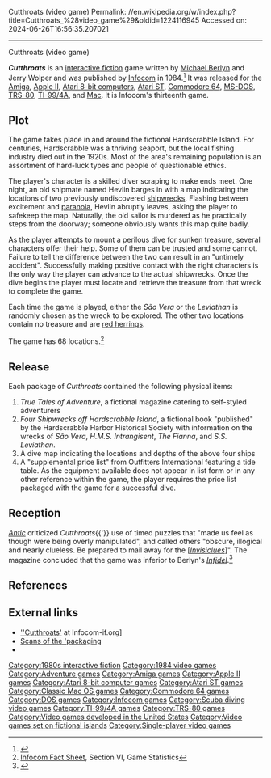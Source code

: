 Cutthroats (video game)
Permalink: //en.wikipedia.org/w/index.php?title=Cutthroats_%28video_game%29&oldid=1224116945
Accessed on: 2024-06-26T16:56:35.207021



------
Cutthroats (video game)
{{Distinguish|Cutthroats: Terror on the High Seas}}
{{Infobox video game
|title  = Cutthroats
|image  = Cutthroats box art.jpg
|developer = [[Infocom]]
|publisher = Infocom
|designer = [[Michael Berlyn]]<br>Jerry Wolper
|engine = [[Z-machine]]
|released = August 9, 1984
|genre = [[Adventure game|Adventure]], [[Interactive fiction]]
|modes = [[Single-player]]
|platforms = [[Amiga]], [[Apple II series|Apple II]], [[Atari 8-bit]], [[Atari ST]], [[Commodore 64]], [[MS-DOS]], [[Mac (computer)|Mac]], [[TI-99/4A]], [[TRS-80]]
}}

'''''Cutthroats''''' is an [[interactive fiction]] game written by [[Michael Berlyn]] and Jerry Wolper and was published by [[Infocom]] in 1984.<ref name="giantlist">{{cite web |last1=Hague |first1=James |title=The Giant List of Classic Game Programmers|url=https://dadgum.com/giantlist/}}</ref> It was released for the [[Amiga]], [[Apple II series|Apple II]], [[Atari 8-bit computers]], [[Atari ST]], [[Commodore 64]], [[MS-DOS]], [[TRS-80]], [[TI-99/4A]], and [[Mac (computer)|Mac]]. It is Infocom's thirteenth game.

==Plot==
The game takes place in and around the fictional Hardscrabble Island. For centuries, Hardscrabble was a thriving seaport, but the local fishing industry died out in the 1920s. Most of the area's remaining population is an assortment of hard-luck types and people of questionable ethics.

The player's character is a skilled diver scraping to make ends meet. One night, an old shipmate named Hevlin barges in with a map indicating the locations of two previously undiscovered [[shipwreck]]s. Flashing between excitement and [[paranoia]], Hevlin abruptly leaves, asking the player to safekeep the map. Naturally, the old sailor is murdered as he practically steps from the doorway; someone obviously wants this map quite badly.

As the player attempts to mount a perilous dive for sunken treasure, several characters offer their help. Some of them can be trusted and some cannot. Failure to tell the difference between the two can result in an "untimely accident". Successfully making positive contact with the right characters is the only way the player can advance to the actual shipwrecks. Once the dive begins the player must locate and retrieve the treasure from that wreck to complete the game.

Each time the game is played, either the ''São Vera'' or the ''Leviathan'' is randomly chosen as the wreck to be explored. The other two locations contain no treasure and are [[red herring]]s.

The game has 68 locations.<ref>[http://www.if-legends.org/~pdd/infocom/fact-sheet.txt Infocom Fact Sheet], Section VI,  Game Statistics</ref>

==Release==
Each package of ''Cutthroats'' contained the following physical items:
#''True Tales of Adventure'', a fictional magazine catering to self-styled adventurers
#''Four Shipwrecks off Hardscrabble Island'', a fictional book "published" by the Hardscrabble Harbor Historical Society with information on the wrecks of ''São Vera'', ''H.M.S. Intrangisent'', ''The Fianna'', and ''S.S. Leviathan''.
#A dive map indicating the locations and depths of the above four ships
#A "supplemental price list" from Outfitters International featuring a tide table. As the equipment available does not appear in list form or in any other reference within the game, the player requires the price list packaged with the game for a successful dive.

==Reception==
''[[Antic (magazine)|Antic]]'' criticized ''Cutthroats''{{'}} use of timed puzzles that "made us feel as though were being overly manipulated", and called others "obscure, illogical and nearly clueless. Be prepared to mail away for the [''[[Invisiclues]]'']". The magazine concluded that the game was inferior to Berlyn's ''[[Infidel (video game)|Infidel]]''.<ref name="antic198503">{{cite news | url=https://archive.org/stream/1985-03-anticmagazine/Antic_Vol_3-11_1985-03_Ultimate_Printer_Guide#page/n73/mode/2up | title=Cutthroats | work=Antic | date=March 1985 | pages=74 | accessdate=15 January 2015 |author1=Ciraolo, Michael |author2=Powell, Jack }}</ref>

==References==
{{reflist}}

==External links==
* [http://www.infocom-if.org/games/cutthroats/cutthroats.html ''Cutthroats' ] at Infocom-if.org]
* [http://gallery.guetech.org/cutthroats/cutthroats.html Scans of the 'packaging]
* {{IFDB|id=4ao65o1u0xuvj8jf|title=Cutthroats}}

{{Infocom games}}

[[Category:1980s interactive fiction]]
[[Category:1984 video games]]
[[Category:Adventure games]]
[[Category:Amiga games]]
[[Category:Apple II games]]
[[Category:Atari 8-bit computer games]]
[[Category:Atari ST games]]
[[Category:Classic Mac OS games]]
[[Category:Commodore 64 games]]
[[Category:DOS games]]
[[Category:Infocom games]]
[[Category:Scuba diving video games]]
[[Category:TI-99/4A games]]
[[Category:TRS-80 games]]
[[Category:Video games developed in the United States]]
[[Category:Video games set on fictional islands]]
[[Category:Single-player video games]]